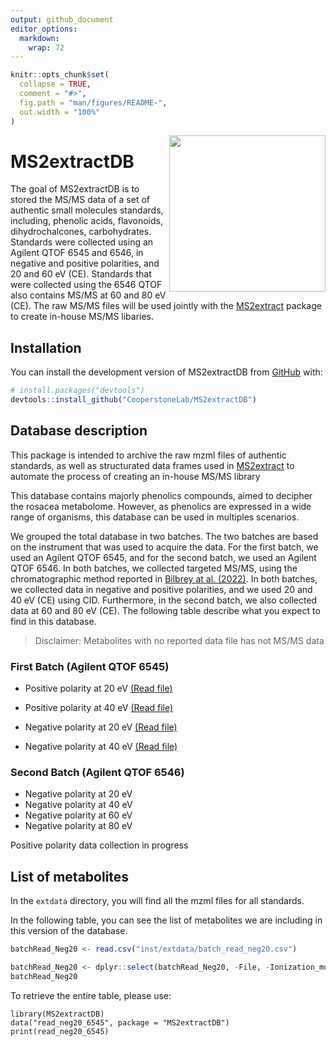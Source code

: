 ```yaml
---
output: github_document
editor_options: 
  markdown: 
    wrap: 72
---
```


<!-- README.md is generated from README.Rmd. Please edit that file -->

```r
knitr::opts_chunk$set(
  collapse = TRUE,
  comment = "#>",
  fig.path = "man/figures/README-",
  out.width = "100%"
)
```

<img src="man/figures/MS2extractDB.png" align="right" height="250" style="float:right; height:250px;"/>

# MS2extractDB

<!-- badges: start -->

<!-- badges: end -->

The goal of MS2extractDB is to stored the MS/MS data of a set of
authentic small molecules standards, including, phenolic acids,
flavonoids, dihydrochalcones, carbohydrates. Standards were collected
using an Agilent QTOF 6545 and 6546, in negative and positive
polarities, and 20 and 60 eV (CE). Standards that were collected using
the 6546 QTOF also contains MS/MS at 60 and 80 eV (CE). The raw MS/MS
files will be used jointly with the
[MS2extract](https://cooperstonelab.github.io/MS2extract/) package to
create in-house MS/MS libaries.

## Installation

You can install the development version of MS2extractDB from
[GitHub](https://github.com/CooperstoneLab/MS2extractDB) with:

``` r
# install.packages("devtools")
devtools::install_github("CooperstoneLab/MS2extractDB")
```

## Database description

This package is intended to archive the raw mzml files of authentic
standards, as well as structurated data frames used in
[MS2extract](https://cooperstonelab.github.io/MS2extract/) to automate
the process of creating an in-house MS/MS library

This database contains majorly phenolics compounds, aimed to decipher
the rosacea metabolome. However, as phenolics are expressed in a wide
range of organisms, this database can be used in multiples scenarios.

We grouped the total database in two batches. The two batches are based
on the instrument that was used to acquire the data. For the first
batch, we used an Agilent QTOF 6545, and for the second batch, we used
an Agilent QTOF 6546. In both batches, we collected targeted MS/MS,
using the chromatographic method reported in [Bilbrey at al.
(2022)](https://nph.onlinelibrary.wiley.com/doi/full/10.1111/nph.17693).
In both batches, we collected data in negative and positive polarities,
and we used 20 and 40 eV (CE) using CID. Furthermore, in the second
batch, we also collected data at 60 and 80 eV (CE). The following table
describe what you expect to find in this database.

> Disclaimer: Metabolites with no reported data file has not MS/MS data

###  First Batch (Agilent QTOF 6545)

* Positive polarity at 20 eV [(Read file)](https://github.com/CooperstoneLab/MS2extractDB/blob/main/inst/extdata/batch_read_pos20_6545.csv) 
* Positive polarity at 40 eV [(Read file)](https://github.com/CooperstoneLab/MS2extractDB/blob/main/inst/extdata/batch_read_neg40_6545.csv) 

* Negative polarity at 20 eV [(Read file)](https://github.com/CooperstoneLab/MS2extractDB/blob/main/inst/extdata/batch_read_neg20.csv) 
* Negative polarity at 40 eV [(Read file)](https://github.com/CooperstoneLab/MS2extractDB/blob/main/inst/extdata/batch_read_neg40.csv) 

###  Second Batch (Agilent QTOF 6546)

* Negative polarity at 20 eV
* Negative polarity at 40 eV
* Negative polarity at 60 eV
* Negative polarity at 80 eV

Positive polarity data collection in progress


## List of metabolites

In the `extdata` directory, you will find all the mzml files for all standards.

In the following table, you can see the list of metabolites we are including
in this version of the database.


```r

batchRead_Neg20 <- read.csv("inst/extdata/batch_read_neg20.csv")

batchRead_Neg20 <- dplyr::select(batchRead_Neg20, -File, -Ionization_mode)
batchRead_Neg20
```


 To retrieve the entire table, please use:
 
```
library(MS2extractDB)
data("read_neg20_6545", package = "MS2extractDB")
print(read_neg20_6545)
```
